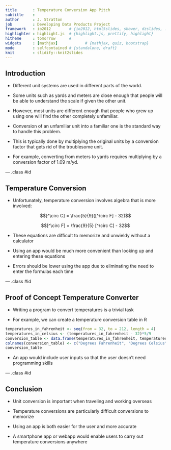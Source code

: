 ```yaml
---
title       : Temperature Conversion App Pitch
subtitle    : 
author      : J. Stratton
job         : Developing Data Products Project
framework   : io2012        # {io2012, html5slides, shower, dzslides, ...}
highlighter : highlight.js  # {highlight.js, prettify, highlight}
hitheme     : tomorrow      # 
widgets     : [mathjax]            # {mathjax, quiz, bootstrap}
mode        : selfcontained # {standalone, draft}
knit        : slidify::knit2slides
---
```


## Introduction

* Different unit systems are used in different parts of the world. 

* Some units such as yards and meters are close enough that people will be able to understand the scale if given the other unit. 

* However, most units are different enough that people who grew up using one will find the other completely unfamiliar.

* Conversion of an unfamiliar unit into a familiar one is the standard way to handle this problem. 

* This is typically done by multiplying the original units by a conversion factor that gets rid of the troublesome unit. 

* For example, converting from meters to yards requires multiplying by a conversion factor of 1.09 m/yd. 

--- .class #id 

## Temperature Conversion

* Unfortunately, temperature conversion involves algebra that is more involved: 

$$[^\circ C] = \frac{5}{9}([^\circ F] - 32)$$

$$[^\circ F] = \frac{9}{5} [^\circ C] - 32$$

* These equations are difficult to memorize and unwieldy without a calculator

* Using an app would be much more convenient than looking up and entering these equations

* Errors should be lower using the app due to eliminating the need to enter the formulas each time

--- .class #id

## Proof of Concept Temperature Converter

* Writing a program to convert temperatures is a trivial task

* For example, we can create a temperature conversion table in R

```r
temperatures_in_fahrenheit <- seq(from = 32, to = 212, length = 4)
temperatures_in_celsius <- (temperatures_in_fahrenheit - 32)*5/9
conversion_table <- data.frame(temperatures_in_fahrenheit, temperatures_in_celsius)
colnames(conversion_table) <- c("Degrees Fahrenheit", "Degrees Celsius")
conversion_table
```

* An app would include user inputs so that the user doesn't need programming skills

--- .class #id

## Conclusion

* Unit conversion is important when traveling and working overseas

* Temperature conversions are particularly difficult conversions to memorize

* Using an app is both easier for the user and more accurate

* A smartphone app or webapp would enable users to carry out temperature conversions anywhere
